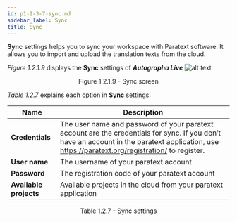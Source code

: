 ```yaml
---
id: p1-2-3-7-sync.md
sidebar_label: Sync
title: Sync
---
```


**Sync** settings helps you to sync your workspace with Paratext software. It allows you to import and upload the translation texts from the cloud.

_Figure 1.2.1.9_ displays the **Sync** settings of **_Autographa Live_**
![alt text](/AutographaLiveImages/Getting_Started/sync-fig-1.2.1.9.jpg 'Sync screen')

<div align='center' style={{ fontStyle: 'Italic' }}>Figure 1.2.1.9 - Sync screen</div>

_Table 1.2.7_ explains each option in **Sync** settings.

| Name                   | Description                                                                                                                                                                                     |
| ---------------------- | ----------------------------------------------------------------------------------------------------------------------------------------------------------------------------------------------- |
| **Credentials**        | The user name and password of your paratext account are the credentials for sync. If you don’t have an account in the paratext application, use https://paratext.org/registration/ to register. |
| **User name**          | The username of your paratext account                                                                                                                                                           |
| **Password**           | The registration code of your paratext account                                                                                                                                                  |
| **Available projects** | Available projects in the cloud from your paratext application                                                                                                                                  |

<div align='center' style={{ fontStyle: 'Italic' }}>Table 1.2.7 - Sync settings</div>
